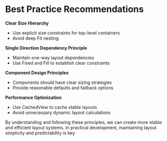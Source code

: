 # Best Practice Recommendations

**Clear Size Hierarchy**

- Use explicit size constraints for top-level containers
- Avoid deep Fit nesting

**Single Direction Dependency Principle**

- Maintain one-way layout dependencies
- Use Fixed and Fill to establish clear constraints

**Component Design Principles**

- Components should have clear sizing strategies
- Provide reasonable defaults and fallback options

**Performance Optimization**

- Use CachedView to cache stable layouts
- Avoid unnecessary dynamic layout calculations

By understanding and following these principles, we can create more stable and efficient layout systems. In practical development, maintaining layout simplicity and predictability is key.
